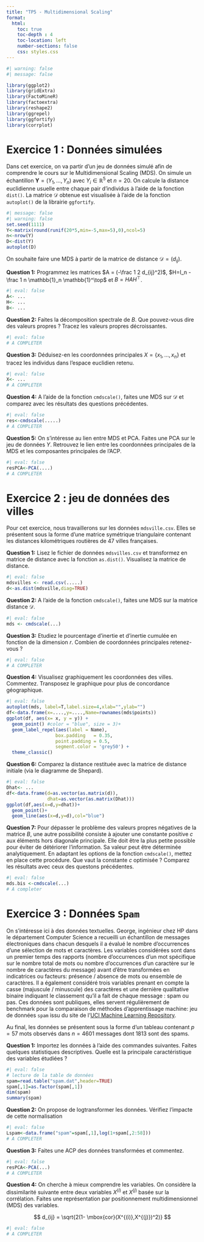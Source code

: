 ```yaml
---
title: "TP5 - Multidimensional Scaling"
format:
  html:
    toc: true
    toc-depth : 4
    toc-location: left
    number-sections: false
    css: styles.css
---
```


```r
#| warning: false
#| message: false

library(ggplot2)
library(gridExtra)
library(FactoMineR)
library(factoextra)
library(reshape2)
library(ggrepel)
library(ggfortify)
library(corrplot)
```

# Exercice 1 : Données simulées

Dans cet exercice, on va partir d'un jeu de données simulé afin de comprendre le cours sur le Multidimensional Scaling (MDS). On simule un échantillon $\mathbf Y = (Y_1,\ldots,Y_n)$ avec $Y_i\in\mathbb R^5$ et $n=20$. On calcule la distance euclidienne usuelle entre chaque pair d'individus à l'aide de la fonction `dist()`. La matrice $\mathcal D$ obtenue est visualisée à l'aide de la fonction `autoplot()` de la librairie `ggfortify`.

```r
#| message: false
#| warning: false
set.seed(1111)
Y<-matrix(round(runif(20*5,min=-5,max=5),0),ncol=5)
n<-nrow(Y)
D<-dist(Y)
autoplot(D)
```

On souhaite faire une MDS à partir de la matrice de distance $\mathcal D=(d_{ij})$.

**Question 1:** Programmez les matrices $A = (-\frac 1 2 d_{ij}^2)$, $H=I_n - \frac 1 n \mathbb{1}_n \mathbb{1}^\top$ et $B=H A H^\top$.

```r
#| eval: false 
A<- ...
H<- ...
B<- ...
```

**Question 2:** Faites la décomposition spectrale de $B$. Que pouvez-vous dire des valeurs propres ? Tracez les valeurs propres décroissantes.

```r
#| eval: false 
# A COMPLETER
```

**Question 3:** Déduisez-en les coordonnées principales $X=\{x_1,\ldots,x_n\}$ et tracez les individus dans l'espace euclidien retenu.

```r
#| eval: false 
X<- ...
# A COMPLETER
```

**Question 4:** A l'aide de la fonction `cmdscale()`, faites une MDS sur $\mathcal D$ et comparez avec les résultats des questions précédentes.

```r
#| eval: false 
res<-cmdscale(.....)
# A COMPLETER
```

**Question 5:** On s'intéresse au lien entre MDS et PCA. Faites une PCA sur le jeu de données $Y$. Retrouvez le lien entre les coordonnées principales de la MDS et les composantes principales de l'ACP.

```r
#| eval: false 
resPCA<-PCA(....)
# A COMPLETER
```

# Exercice 2 : jeu de données des villes

Pour cet exercice, nous travaillerons sur les données `mdsville.csv`. Elles se présentent sous la forme d'une matrice symétrique triangulaire contenant les distances kilométriques routières de 47 villes françaises.

**Question 1:** Lisez le fichier de données `mdsvilles.csv` et transformez en matrice de distance avec la fonction `as.dist()`. Visualisez la matrice de distance.

```r
#| eval: false 
mdsvilles <- read.csv(.....)
d<-as.dist(mdsville,diag=TRUE)
```

**Question 2:** A l'aide de la fonction `cmdscale()`, faites une MDS sur la matrice distance $\mathcal D$.

```r
#| eval: false 
mds <- cmdscale(...)
```

**Question 3:** Etudiez le pourcentage d'inertie et d'inertie cumulée en fonction de la dimension $r$. Combien de coordonnées principales retenez-vous ?

```r
#| eval: false 
# A COMPLETER
```

**Question 4:** Visualisez graphiquement les coordonnées des villes. Commentez. Transposez le graphique pour plus de concordance géographique.

```r
#| eval: false 
autoplot(mds, label=T,label.size=4,xlab="",ylab="")
df<-data.frame(x=....,y=....,Name=rownames(mds$points))
ggplot(df, aes(x= x, y = y)) + 
  geom_point() #color = "blue", size = 3)+ 
  geom_label_repel(aes(label = Name),
                  box.padding   = 0.35, 
                  point.padding = 0.5,
                  segment.color = 'grey50') +
  theme_classic()
```

**Question 6:** Comparez la distance restituée avec la matrice de distance initiale (via le diagramme de Shepard).

```r
#| eval: false 
Dhat<- ...
df<-data.frame(d=as.vector(as.matrix(d)),
               dhat=as.vector(as.matrix(Dhat)))
ggplot(df,aes(x=d,y=dhat))+
  geom_point()+ 
  geom_line(aes(x=d,y=d),col="blue")
```

**Question 7:** Pour dépasser le problème des valeurs propres négatives de la matrice $B$, une autre possibilité consiste à ajouter une constante positive $c$ aux éléments hors diagonale principale. Elle doit être la plus petite possible pour éviter de détériorer l'information. Sa valeur peut être déterminée analytiquement. En adaptant les options de la fonction `cmdscale()`, mettez en place cette procédure. Que vaut la constante $c$ optimisée ? Comparez les résultats avec ceux des questons précédentes.

```r
#| eval: false 
mds.bis <-cmdscale(...)
# A completer
```

# Exercice 3 : Données `Spam`

On s'intéresse ici à des données textuelles. George, ingénieur chez HP dans le département Computer Science a recueilli un échantillon de messages électroniques dans chacun desquels il a évalué le nombre d'occurrences d'une sélection de mots et caractères. Les variables considérées sont dans un premier temps des rapports (nombre d'occurrences d'un mot spécifique sur le nombre total de mots ou nombre d'occurrences d'un caractère sur le nombre de caractères du message) avant d'être transformées en indicatrices ou facteurs: présence / absence de mots ou ensemble de caractères. Il a également considéré trois variables prenant en compte la casse (majuscule / minuscule) des caractères et une dernière qualitative binaire indiquant le classement qu'il a fait de chaque message : spam ou pas. Ces données sont publiques, elles servent régulièrement de benchmark pour la comparaison de méthodes d'apprentissage machine: jeu de données `spam` issu du site de l'[UCI Machine Learning Repository](https://archive.ics.uci.edu/).

Au final, les données se présentent sous la forme d'un tableau contenant $p=57$ mots observés dans $n=4601$ messages dont $1813$ sont des spams.

**Question 1:** Importez les données à l'aide des commandes suivantes. Faites quelques statistiques descriptives. Quelle est la principale caractéristique des variables étudiées ?

```r
#| eval: false 
# lecture de la table de données
spam=read.table("spam.dat",header=TRUE)
spam[,1]=as.factor(spam[,1])
dim(spam)
summary(spam)
```

**Question 2:** On propose de logtransformer les données. Vérifiez l'impacte de cette normalisation

```r
#| eval: false 
Lspam<-data.frame("spam"=spam[,1],log(1+spam[,2:58]))
# A COMPLETER
```

**Question 3:** Faites une ACP des données transformées et commentez.

```r
#| eval: false 
resPCA<-PCA(...)
# A COMPLETER
```

**Question 4:** On cherche à mieux comprendre les variables. On considère la dissimilarité suivante entre deux variables $X^{(i)}$ et $X^{(j)}$ basée sur la corrélation. Faites une représentation par positionnement multidimensionnel (MDS) des variables.

$$
d_{ij} = \sqrt{2(1- \mbox{cor}(X^{(i)},X^{(j)})^2)}
$$

```r
#| eval: false 
# A COMPLETER
```
